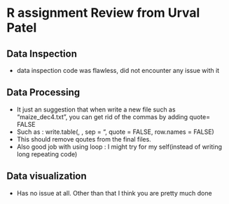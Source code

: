 # R assignment Review from Urval Patel

## Data Inspection

-   data inspection code was flawless, did not encounter any issue with it

## Data Processing

-   It just an suggestion that when write a new file such as "maize_dec4.txt", you can get rid of the commas by adding quote= FALSE
  * Such as : write.table(<Arguments>, <desire file name/format>, sep = "\t", quote = FALSE, row.names = FALSE)
  * This should remove qoutes from the final files.
  * Also good job with using loop : I might try for my self(instead of writing long repeating code)

## Data visualization
* Has no issue at all. Other than that I think you are pretty much done
